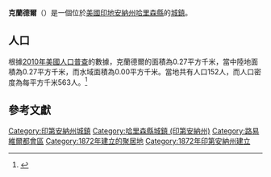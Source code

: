 {{noteTA
|G1=USState
|G2=地名
|G3=Unit
}}
{{Infobox settlement
|name            = 克蘭德爾
|native_name = Crandall
|settlement_type          = [[鎮|城鎮]]
|image_skyline            = Harrison County Indiana Incorporated and Unincorporated areas Crandall Highlighted 1815634.svg
|imagesize                = 250px
|image_map                = 
|mapsize                  = 
|subdivision_type         = [[世界政區索引|國家]]
|subdivision_type1        = [[美国州份|州份]]
|subdivision_type2        = [[印地安納州行政區劃|縣]]
|subdivision_name         = [[美国|美国]]
|subdivision_name1        = [[印地安納州|印地安納州]]
|subdivision_name2        = [[哈里森縣_(印地安納州)|哈里森縣]]
|elevation_ft             = 653
|elevation_m              = 199
|timezone                 = [[北美东部时区|CST]]
|area_total_km2           = 0.27
|area_land_km2            = 0.27
|area_water_km2           = 0.00
|area_total_sq_mi         = 
|area_land_sq_mi          = 
|area_water_sq_mi         = 
|population_as_of         = [[2010年美國人口普查|2010]]
|population_footnotes     = 
|population_total         = 152
|population_density_km2   = auto
|population_density_sq_mi = auto
|utc_offset               = -5
|coordinates              = {{coord|38|17|16|N|86|03|57|W|display=inline,title}}
| coor_pinpoint           = 
| coordinates_footnotes   = 
|timezone_DST             = EDT
|utc_offset_DST           = -4
|postal_code_type         = [[美國郵區編號|郵區編號]]
|postal_code              = 57114
|area_code                = {{link-en|电话区号812|Area code 812|812}}
|blank_name = [[地名信息系统|GNIS ID]]
|blank_info = 433086<ref name="GNIS">{{cite gnis|433086|Crandall}}</ref>
}}
'''克蘭德爾'''（{{lang-en|Crandall}}）是一個位於[[美國|美國]][[印地安納州|印地安納州]][[哈里森縣_(印地安納州)|哈里森縣]]的[[鎮|城鎮]]。

== 人口 ==
根據[[2010年美國人口普查|2010年美國人口普查]]的數據，克蘭德爾的面積為0.27平方千米，當中陸地面積為0.27平方千米，而水域面積為0.00平方千米。當地共有人口152人，而人口密度為每平方千米563人。<ref name="GR8">{{cite web|url=http://factfinder2.census.gov|publisher=[[美国人口调查局|美国人口调查局]]|accessdate=2011-05-14|title=American FactFinder|archive-date=2013-09-11|archive-url=https://web.archive.org/web/20130911234518/http://factfinder2.census.gov/|dead-url=no}}</ref>

== 參考文獻 ==
{{reflist}}
{{哈里森縣 (印地安納州)}}

{{DEFAULTSORT:Crandall, Indiana}}
[[Category:印第安納州城鎮|Category:印第安納州城鎮]]
[[Category:哈里森縣城鎮_(印第安納州)|Category:哈里森縣城鎮 (印第安納州)]]
[[Category:路易維爾都會區|Category:路易維爾都會區]]
[[Category:1872年建立的聚居地|Category:1872年建立的聚居地]]
[[Category:1872年印第安納州建立|Category:1872年印第安納州建立]]

{{Indiana-geo-stub}}